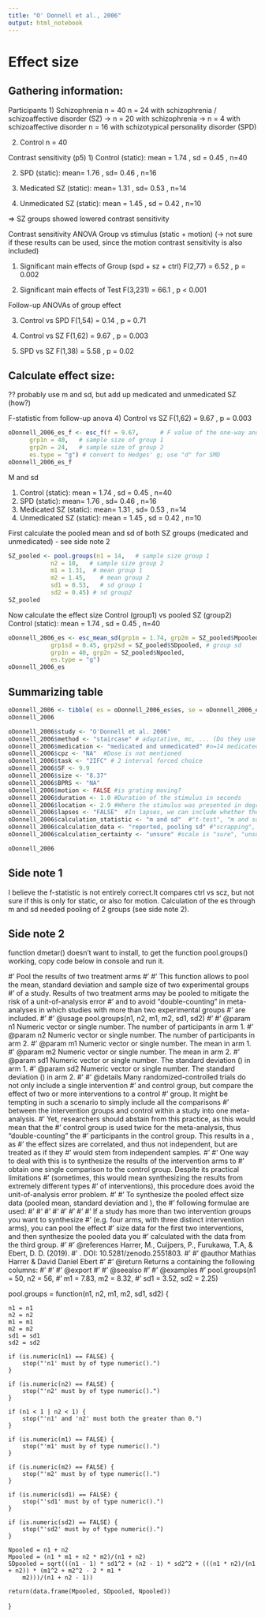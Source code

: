 ```yaml
---
title: "O' Donnell et al., 2006"
output: html_notebook
---
```


# Effect size

## Gathering information:

Participants
1)  Schizophrenia n = 40
n = 24 with schizophrenia / schizoaffective disorder (SZ) 
-> n = 20 with schizophrenia
-> n = 4 with schizoaffective disorder
n = 16 with schizotypical personality disorder (SPD)

2)  Control n = 40

Contrast sensitivity (p5)
1) Control (static): mean = 1.74 , sd = 0.45 , n=40

2)  SPD (static): mean= 1.76 , sd= 0.46 , n=16

3)  Medicated SZ (static): mean= 1.31 , sd= 0.53 , n=14

4)  Unmedicated SZ (static): mean = 1.45 , sd = 0.42 , n=10

=\> SZ groups showed lowered contrast sensitivity

Contrast sensitivity ANOVA Group vs stimulus (static + motion) (-\> not sure if these results can be used, since the motion contrast sensitivity is also included)

1) Significant main effects of Group (spd + sz + ctrl)
F(2,77) = 6.52 , p = 0.002

2)  Significant main effects of Test
F(3,231) = 66.1 , p \< 0.001

Follow-up ANOVAs of group effect

3) Control vs SPD F(1,54) = 0.14 , p = 0.71

4)  Control vs SZ F(1,62) = 9.67 , p = 0.003

5)  SPD vs SZ F(1,38) = 5.58 , p = 0.02

## Calculate effect size:
?? probably use m and sd, but add up medicated and unmedicated SZ (how?)

F-statistic from follow-up anova
4)  Control vs SZ F(1,62) = 9.67 , p = 0.003
```r
oDonnell_2006_es_f <- esc_f(f = 9.67,      # F value of the one-way anova
      grp1n = 40,   # sample size of group 1 
      grp2n = 24,   # sample size of group 2
      es.type = "g") # convert to Hedges' g; use "d" for SMD
oDonnell_2006_es_f
```


M and sd

1) Control (static): mean = 1.74 , sd = 0.45 , n=40
2)  SPD (static): mean= 1.76 , sd= 0.46 , n=16
3)  Medicated SZ (static): mean= 1.31 , sd= 0.53 , n=14
4)  Unmedicated SZ (static): mean = 1.45 , sd = 0.42 , n=10

First calculate the pooled mean and sd of both SZ groups (medicated and unmedicated) - see side note 2
```r
SZ_pooled <- pool.groups(n1 = 14,   # sample size group 1
            n2 = 10,   # sample size group 2
            m1 = 1.31,  # mean group 1
            m2 = 1.45,    # mean group 2
            sd1 = 0.53,   # sd group 1
            sd2 = 0.45) # sd group2 
SZ_pooled
```

Now calculate the effect size Control (group1) vs pooled SZ (group2)
Control (static): mean = 1.74 , sd = 0.45 , n=40
```r
oDonnell_2006_es <- esc_mean_sd(grp1m = 1.74, grp2m = SZ_pooled$Mpooled,  # group mean
            grp1sd = 0.45, grp2sd = SZ_pooled$SDpooled, # group sd
            grp1n = 40, grp2n = SZ_pooled$Npooled, 
            es.type = "g")
oDonnell_2006_es
```


## Summarizing table

```r
oDonnell_2006 <- tibble( es = oDonnell_2006_es$es, se = oDonnell_2006_es$se ) 
oDonnell_2006

oDonnell_2006$study <- "O'Donnell et al. 2006"
oDonnell_2006$method <- "staircase" # adaptative, mc, ... (Do they use a special method to display contrast?) 
oDonnell_2006$medication <- "medicated and unmedicated" #n=14 medicated, n=10 unmedicated
oDonnell_2006$cpz <- "NA"  #Dose is not mentioned
oDonnell_2006$task <- "2IFC" # 2 interval forced choice 
oDonnell_2006$SF <- 9.9
oDonnell_2006$size <- "8.37"
oDonnell_2006$BPRS <- "NA"
oDonnell_2006$motion <- FALSE #is grating moving?
oDonnell_2006$duration <- 1.0 #Duration of the stimulus in seconds
oDonnell_2006$location <- 2.9 #Where the stimulus was presented in degrees of visual angle (fixation = 0)
oDonnell_2006$lapses <- "FALSE"  #In lapses, we can include whether they control for lapses (TRUE) or not (FALSE).
oDonnell_2006$calculation_statistic <- "m and sd"  #"t-test", "m and sd"
oDonnell_2006$calculation_data <- "reported, pooling sd" #"scrapping", "reported", "raw"
oDonnell_2006$calculation_certainty <- "unsure" #scale is "sure", "unsure", "very unsure"

oDonnell_2006
```

## Side note 1

I believe the f-statistic is not entirely correct.It compares ctrl vs scz, but not sure if this is only for static, or also for motion.
Calculation of the es through m and sd needed pooling of 2 groups (see side note 2).

## Side note 2
function dmetar() doesn't want to install, to get the function pool.groups() working, copy code below in console and run it.

#' Pool the results of two treatment arms
#'
#' This function allows to pool the mean, standard deviation and sample size of two experimental groups
#' of a study. Results of two treatment arms may be pooled to mitigate the risk of a unit-of-analysis error
#' and to avoid "double-counting" in meta-analyses in which studies with more than two experimental groups
#' are included.
#'
#' @usage pool.groups(n1, n2, m1, m2, sd1, sd2)
#'
#' @param n1 Numeric vector or single number. The number of participants in arm 1.
#' @param n2 Numeric vector or single number. The number of participants in arm 2.
#' @param m1 Numeric vector or single number. The mean in arm 1.
#' @param m2 Numeric vector or single number. The mean in arm 2.
#' @param sd1 Numeric vector or single number. The standard deviation (\eqn{SD}) in arm 1.
#' @param sd2 Numeric vector or single number. The standard deviation (\eqn{SD}) in arm 2.
#'
#' @details Many randomized-controlled trials do not only include a single intervention
#' and control group, but compare the effect of two or more interventions to a control
#' group. It might be tempting in such a scenario to simply include all the comparisons
#' between the intervention groups and control within a study into one meta-analysis.
#' Yet, researchers should abstain from this practice, as this would mean that the
#' control group is used twice for the meta-analysis, thus “double-counting” the
#' participants in the control group. This results in a \strong{unit-of-analysis error}, as
#' the effect sizes are correlated, and thus not independent, but are treated as if they
#' would stem from independent samples.
#'
#' One way to deal with this is to synthesize the results of the intervention arms to
#' obtain one single comparison to the control group. Despite its practical limitations
#' (sometimes, this would mean synthesizing the results from extremely different types
#' of interventions), this procedure does avoid the unit-of-analysis error problem.
#'
#' To synthesize the pooled effect size data (pooled mean, standard deviation and \eqn{N}), the
#' following formulae are used:
#'
#'\deqn{N_{pooled}=N_1+N_2}
#'\deqn{M_{pooled}=\frac{N_1M_1+N_2M_2}{N_1+N_2}}
#'\deqn{SD_{pooled} = \sqrt{\frac{(N_1-1)SD^{2}_{1}+ (N_2-1)SD^{2}_{2}+\frac{N_1N_2}{N_1+N_2}(M^{2}_1+M^{2}_2-2M_1M_2)} {N_1+N_2-1}}}
#'
#' \strong{What should I do when a study has more than two intervention groups?}
#'
#' If a study has more than two intervention groups you want to synthesize
#' (e.g. four arms, with three distinct intervention arms), you can pool the effect
#' size data for the first two interventions, and then synthesize the pooled data you
#' calculated with the data from the third group.
#'
#' @references Harrer, M., Cuijpers, P., Furukawa, T.A, & Ebert, D. D. (2019).
#' \emph{Doing Meta-Analysis in R: A Hands-on Guide}. DOI: 10.5281/zenodo.2551803. \href{https://bookdown.org/MathiasHarrer/Doing_Meta_Analysis_in_R/i.html}{Chapter 13.9}
#'
#' @author Mathias Harrer & David Daniel Ebert
#'
#' @return Returns a \code{data.frame} containing the following columns:
#' \itemize{
#' \item \code{Mpooled}: The pooled mean of both groups
#' \item \code{SDpooled}: The pooled standard deviation of both groups
#' \item \code{Npooled}: The pooled number of participants of both groups
#' }
#'
#' @export
#'
#' @seealso \code{\link{se.from.p}}
#'
#' @examples
#' pool.groups(n1 = 50, n2 = 56,
#'     m1 = 7.83, m2 = 8.32,
#'     sd1 = 3.52, sd2 = 2.25)



pool.groups = function(n1, n2, m1, m2, sd1, sd2) {

    n1 = n1
    n2 = n2
    m1 = m1
    m2 = m2
    sd1 = sd1
    sd2 = sd2

    if (is.numeric(n1) == FALSE) {
        stop("'n1' must by of type numeric().")
    }

    if (is.numeric(n2) == FALSE) {
        stop("'n2' must by of type numeric().")
    }

    if (n1 < 1 | n2 < 1) {
        stop("'n1' and 'n2' must both the greater than 0.")
    }

    if (is.numeric(m1) == FALSE) {
        stop("'m1' must by of type numeric().")
    }

    if (is.numeric(m2) == FALSE) {
        stop("'m2' must by of type numeric().")
    }

    if (is.numeric(sd1) == FALSE) {
        stop("'sd1' must by of type numeric().")
    }

    if (is.numeric(sd2) == FALSE) {
        stop("'sd2' must by of type numeric().")
    }

    Npooled = n1 + n2
    Mpooled = (n1 * m1 + n2 * m2)/(n1 + n2)
    SDpooled = sqrt(((n1 - 1) * sd1^2 + (n2 - 1) * sd2^2 + (((n1 * n2)/(n1 + n2)) * (m1^2 + m2^2 - 2 * m1 *
        m2)))/(n1 + n2 - 1))

    return(data.frame(Mpooled, SDpooled, Npooled))
}
 
